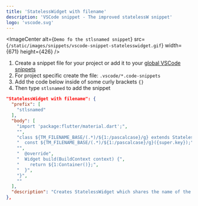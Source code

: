```yaml
---
title: 'StatelessWidget with filename'
description: 'VSCode snippet - The improved statelessW snippet'
logo: 'vscode.svg'
---
```


<ImageCenter
  alt={`Demo fo the stlsnamed snippet`}
  src={`/static/images/snippets/vscode-snippet-statelesswidget.gif`}
  width={671}
  height={426}
/>

1. Create a snippet file for your project or add it to your [global VSCode snippets](https://code.visualstudio.com/docs/editor/userdefinedsnippets#_create-your-own-snippets)
1. For project specific create the file: `.vscode/*.code-snippets`
1. Add the code below inside of some curly brackets `{}`
1. Then type `stlsnamed` to add the snippet

```json copy wrapLongLines
"StatelessWidget with filename": {
  "prefix": [
    "stlsnamed"
  ],
  "body": [
    "import 'package:flutter/material.dart';",
    "",
    "class ${TM_FILENAME_BASE/(.*)/${1:/pascalcase}/g} extends StatelessWidget {",
    "  const ${TM_FILENAME_BASE/(.*)/${1:/pascalcase}/g}({super.key});",
    "",
    "  @override",
    "  Widget build(BuildContext context) {",
    "    return ${1:Container()};",
    "  }",
    "}",
    ""
  ],
  "description": "Creates StatelessWidget which shares the name of the file"
},
```
